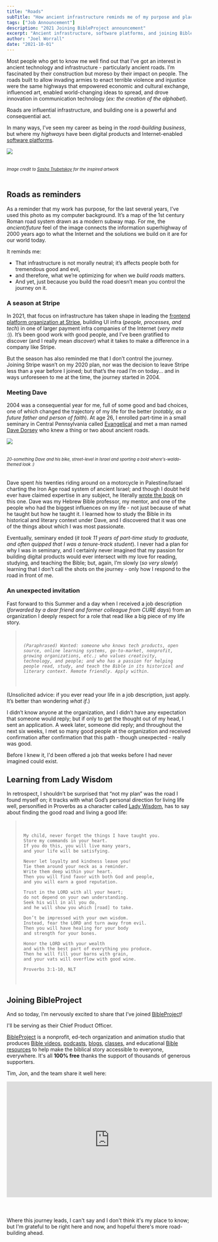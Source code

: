```yaml
---
title: "Roads"
subTitle: "How ancient infrastructure reminds me of my purpose and place on the journey"
tags: ["Job Announcement"]
description: "2021 Joining BibleProject announcement"
excerpt: "Ancient infrastructure, software platforms, and joining BibleProject."
author: "Joel Worrall"
date: "2021-10-01"
---
```


Most people who get to know me well find out that I’ve got an interest in ancient technology and infrastructure - particularly ancient roads. I’m fascinated by their construction but moreso by their impact on people. The roads built to allow invading armies to enact terrible violence and injustice were the same highways that empowered economic and cultural exchange, influenced art, enabled world-changing ideas to spread, and drove innovation in communication technology (_ex: the creation of the alphabet_).

Roads are influential infrastructure, and building one is a powerful and consequential act.

In many ways, I’ve seen my career as being in the _road-building business_, but where my _highways_ have been digital products and Internet-enabled [software platforms](https://breadcrumb.vc/the-platform-matrix-all-platforms-are-not-created-equal-f8c8b5100858).

<img
  src="../../imgs/roman_roads_original.png"
  style="padding-bottom:20px;max-width:600px"
/>
<figcaption style="padding-bottom:20px;font-size:0.8em">
  <em>
    Image credit to <a href="https://sashamaps.net/">Sasha Trubetskoy</a> for
    the inspired artwork
  </em>
</figcaption>

## Roads as reminders

As a reminder that my work has purpose, for the last several years, I’ve used this photo as my computer background. It’s a map of the 1st century Roman road system drawn as a modern subway map. For me, the _ancient/future_ feel of the image connects the information superhighway of 2000 years ago to what the Internet and the solutions we build on it are for our world today.

It reminds me:

- That infrastructure is not morally neutral; it’s affects people both for tremendous good and evil,
- and therefore, what we’re optimizing for when we _build roads_ matters.
- And yet, just because you build the road doesn’t mean you control the journey on it.

### A season at Stripe

In 2021, that focus on infrastructure has taken shape in leading the [frontend platform organization at Stripe](https://dashboard.stripe.com), building UI infra (_people, processes, and tech_) in one of larger payment infra companies of the Internet (_very meta_ :)). It’s been good work with good people, and I’ve been gratified to discover (and I really mean _discover_) what it takes to make a difference in a company like Stripe.

But the season has also reminded me that I don’t control the journey. Joining Stripe wasn’t on my 2020 plan, nor was the decision to leave Stripe less than a year before I joined; but that’s the road I’m on today... and in ways unforeseen to me at the time, the journey started in 2004.

### Meeting Dave

2004 was a consequential year for me, full of some good and bad choices, one of which changed the trajectory of my life for the better (_notably, as a future father and person of faith_). At age 26, I enrolled part-time in a small seminary in Central Pennsylvania called [Evangelical](https://evangelical.edu/) and met a man named [Dave Dorsey](http://dorseymoba.org/) who knew a thing or two about ancient roads.

<img
  src="../../imgs/dave_waldo-shirt_motorcycle.jpg"
  style="padding-bottom:20px;max-width:600px"
/>
<figcaption style="padding-bottom:20px;font-size:0.8em">
  <em>
    20-something Dave and his bike, street-level in Israel and sporting a bold
    where's-waldo-themed look :)
  </em>
</figcaption>

Dave spent _his_ twenties riding around on a motorcycle in Palestine/Israel charting the Iron Age road system of ancient Israel; and though I doubt he’d ever have claimed expertise in any subject, he literally [wrote the book](https://www.amazon.com/Highways-Ancient-Library-Biblical-Archaeology/dp/0801838983) on this one. Dave was my Hebrew Bible professor, my mentor, and one of the people who had the biggest influences on my life - not just because of what he taught but how he taught it. I learned how to study the Bible in its historical and literary context under Dave, and I discovered that it was one of the things about which I was most passionate.

Eventually, seminary ended (_it took 11 years of part-time study to graduate, and often quipped that I was a tenure-track student_). I never had a plan for why I was in seminary, and I certainly never imagined that my passion for building digital products would ever intersect with my love for reading, studying, and teaching the Bible; but, again, I’m slowly (_so very slowly_) learning that I don’t call the shots on the journey - only how I respond to the road in front of me.

### An unexpected invitation

Fast forward to this Summer and a day when I received a job description (_forwarded by a dear friend and former colleague from CURE days_) from an organization I deeply respect for a role that read like a big piece of my life story.

<blockquote style="padding: 20px;font-style:italic">
    
    (Paraphrased) Wanted: someone who knows tech products, open source, online learning systems, go-to-market, nonprofit, growing organizations, etc.; who values creativity, technology, and people; and who has a passion for helping people read, study, and teach the Bible in its historical and literary context. Remote friendly. Apply within.

</blockquote>

(Unsolicited advice: if you ever read your life in a job description, just apply. It’s better than wondering _what if_.)

I didn’t know anyone at the organization, and I didn’t have any expectation that someone would reply; but if only to get the thought out of my head, I sent an application. A week later, someone did reply; and throughout the next six weeks, I met so many good people at the organization and received confirmation after confirmation that this path - though unexpected - really was good.

Before I knew it, I'd been offered a job that weeks before I had never imagined could exist.

## Learning from Lady Wisdom

In retrospect, I shouldn’t be surprised that “not my plan” was the road I found myself on; it tracks with what God’s personal direction for living life well, personified in Proverbs as a character called [Lady Wisdom](https://bibleproject.com/explore/video/wisdom-proverbs/), has to say about finding the good road and living a good life:

<blockquote style="padding: 20px">

    My child, never forget the things I have taught you.
    Store my commands in your heart.
    If you do this, you will live many years,
    and your life will be satisfying.

    Never let loyalty and kindness leave you!
    Tie them around your neck as a reminder.
    Write them deep within your heart.
    Then you will find favor with both God and people,
    and you will earn a good reputation.

    Trust in the LORD with all your heart;
    do not depend on your own understanding.
    Seek his will in all you do,
    and he will show you which [road] to take.

    Don’t be impressed with your own wisdom.
    Instead, fear the LORD and turn away from evil.
    Then you will have healing for your body
    and strength for your bones.

    Honor the LORD with your wealth
    and with the best part of everything you produce.
    Then he will fill your barns with grain,
    and your vats will overflow with good wine.

    Proverbs 3:1-10, NLT

</blockquote>

## Joining BibleProject

And so today, I’m nervously excited to share that I’ve joined [BibleProject](https://bibleproject.com/about)!

I'll be serving as their Chief Product Officer.

[BibleProject](https://bibleproject.com/about/) is a nonprofit, ed-tech organization and animation studio that produces [Bible videos](https://bibleproject.com/all-videos/), [podcasts](https://bibleproject.com/podcasts/), [blogs](https://bibleproject.com/blog/), [classes](https://bibleproject.com/classroom/), and educational [Bible resources](https://bibleproject.com/other-resources/) to help make the biblical story accessible to everyone, everywhere. It's all **100% free** thanks the support of thousands of generous supporters.

Tim, Jon, and the team share it well here:

<iframe
  width="560"
  height="315"
  src="https://www.youtube.com/embed/vFwNZNyDu9k"
  title="YouTube video player"
  frameborder="0"
  allow="accelerometer; autoplay; clipboard-write; encrypted-media; gyroscope; picture-in-picture"
  allowfullscreen
  style="margin-bottoM: 40px"
></iframe>

Where this journey leads, I can't say and I don't think it's my place to know; but I'm grateful to be right here and now, and hopeful there's more road-building ahead.
